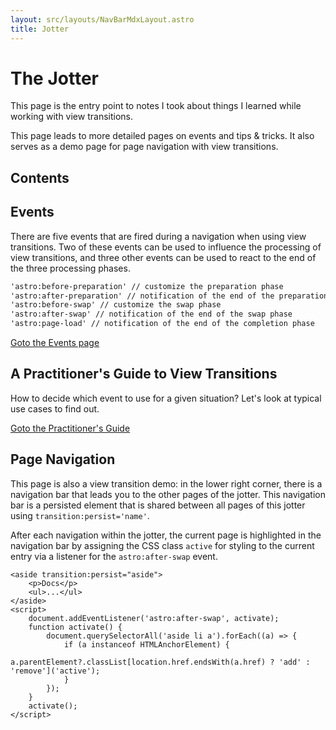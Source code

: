 ```yaml
---
layout: src/layouts/NavBarMdxLayout.astro
title: Jotter
---
```


<h1><span class="text-gradient" style="view-transition-name:jotter">The Jotter</span></h1>

<div style="view-transition-name:bot">

This page is the entry point to notes I took about things I learned while working with view transitions.

This page leads to more detailed pages on events and tips & tricks. It also serves as a demo page for page navigation with view transitions.

## Contents

## Events

There are five events that are fired during a navigation when using view transitions. Two of these events can be used to influence the processing of view transitions, and three other events can be used to react to the end of the three processing phases.

```txt
'astro:before-preparation' // customize the preparation phase
'astro:after-preparation' // notification of the end of the preparation phase
'astro:before-swap' // customize the swap phase
'astro:after-swap' // notification of the end of the swap phase
'astro:page-load' // notification of the end of the completion phase
```

[Goto the Events page](/docs/Events/)

## A Practitioner's Guide to View Transitions

How to decide which event to use for a given situation? Let's look at typical use cases to find out.

[Goto the Practitioner's Guide](/docs/Practical/)

## Page Navigation

This page is also a view transition demo: in the lower right corner, there is a navigation bar that leads you to the other pages of the jotter. This navigation bar is a persisted element that is shared between all pages of this jotter using `transition:persist='name'`.

After each navigation within the jotter, the current page is highlighted in the navigation bar by assigning the CSS class `active` for styling to the current entry via a listener for the `astro:after-swap` event.

```astro
<aside transition:persist="aside">
	<p>Docs</p>
	<ul>...</ul>
</aside>
<script>
	document.addEventListener('astro:after-swap', activate);
	function activate() {
		document.querySelectorAll('aside li a').forEach((a) => {
			if (a instanceof HTMLAnchorElement) {
				a.parentElement?.classList[location.href.endsWith(a.href) ? 'add' : 'remove']('active');
			}
		});
	}
	activate();
</script>
```

</div>
